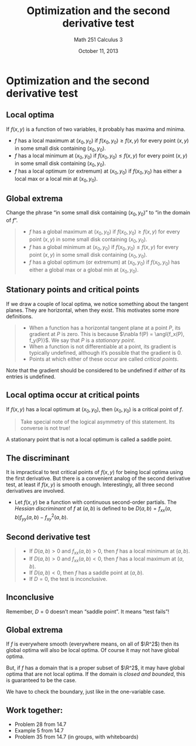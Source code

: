 % Optimization and the second derivative test
% Math 251 Calculus 3
% October 11, 2013

# Optimization and the second derivative test

## Local optima

If $f(x,y)$ is a function of two variables, it probably has maxima and minima.

- $f$ has a local maximum at $(x_0,y_0)$ if $f(x_0,y_0) \geq f(x,y)$ for every point $(x,y)$ in some small disk containing $(x_0,y_0)$.
- $f$ has a local minimum at $(x_0,y_0)$ if $f(x_0,y_0) \leq f(x,y)$ for every point $(x,y)$ in some small disk containing $(x_0,y_0)$.
- $f$ has a local optimum (or extremum) at $(x_0,y_0)$ if $f(x_0,y_0)$ has either a local max or a local min at $(x_0, y_0)$.

## Global extrema

Change the phrase "in some small disk containing $(x_0, y_0)$" to "in the domain of $f$".

> - $f$ has a global maximum at $(x_0,y_0)$ if $f(x_0,y_0) \geq f(x,y)$ for every point $(x,y)$ in some small disk containing $(x_0,y_0)$.
> - $f$ has a global minimum at $(x_0,y_0)$ if $f(x_0,y_0) \leq f(x,y)$ for every point $(x,y)$ in some small disk containing $(x_0,y_0)$.
> - $f$ has a global optimum (or extremum) at $(x_0,y_0)$ if $f(x_0,y_0)$ has either a global max or a global min at $(x_0, y_0)$.

## Stationary points and critical points

If we draw a couple of local optima, we notice something about the tangent planes. They are horizontal, when they exist. This motivates some more definitions.

> - When a function has a horizontal tangent plane at a point $P$, its gradient at $P$ is zero. This is because $\nabla f(P) = \angl{f_x(P), f_y(P)}$. We say that $P$ is a *stationary point*.
> - When a function is not differentiable at a point, its gradient is typically undefined, although it's possible that the gradient is 0.
> - Points at which either of these occur are called *critical points*.

Note that the gradient should be considered to be undefined if *either* of its entries is undefined.

## Local optima occur at critical points

If $f(x,y)$ has a local optimum at $(x_0, y_0)$, then $(x_0, y_0)$ is a critical point of $f$.

> Take special note of the logical asymmetry of this statement. Its converse is not true! 

A stationary point that is not a local optimum is called a saddle point. 

## The discriminant

It is impractical to test critical points of $f(x,y)$ for being local optima using the first derivative. But there is a convenient analog of the second derivative test, at least if $f(x,y)$ is smooth enough. Interestingly, all three second derivatives are involved.

- Let $f(x,y)$ be a function with continuous second-order partials. The *Hessian discriminant* of $f$ at $(a,b)$ is defined to be $D(a,b) = f_{xx}(a,b) f_{yy}(a,b) - f^2_{xy}(a,b)$.

## Second derivative test

> - If $D(a,b) > 0$ and $f_{xx}(a,b) > 0$, then $f$ has a local minimum at $(a,b)$.
> - If $D(a,b) > 0$ and $f_{xx}(a,b) < 0$, then $f$ has a local maximum at $(a,b)$.
> - If $D(a,b) < 0$, then $f$ has a saddle point at $(a,b)$.
> - If $D = 0$, the test is inconclusive.

## Inconclusive

Remember, $D = 0$ doesn't mean "saddle point". It means "test fails"!

## Global extrema

If $f$ is everywhere smooth (everywhere means, on all of $\R^2$) then its global optima will also be local optima. Of course it may not have global optima.

But, if $f$ has a domain that is a proper subset of $\R^2$, it may have global optima that are not local optima. If the domain is *closed and bounded*, this is guaranteed to be the case.

We have to check the boundary, just like in the one-variable case.

## Work together:

- Problem 28 from 14.7
- Example 5 from 14.7 
- Problem 35 from 14.7 (in groups, with whiteboards)